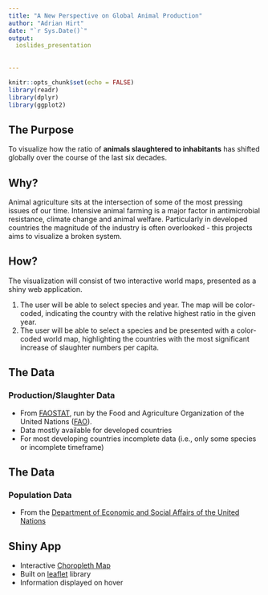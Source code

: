 ```yaml
---
title: "A New Perspective on Global Animal Production"
author: "Adrian Hirt"
date: "`r Sys.Date()`"
output: 
  ioslides_presentation
    
  
---
```


```r
knitr::opts_chunk$set(echo = FALSE)
library(readr)
library(dplyr)
library(ggplot2)

```

## The Purpose

To visualize how the ratio of **animals slaughtered to inhabitants** has shifted globally over the course of the last six decades. 

## Why?
Animal agriculture sits at the intersection of some of the most pressing issues of our time. Intensive animal farming is a major factor in antimicrobial resistance, climate change and animal welfare. Particularly in developed countries the magnitude of the industry is often overlooked - this projects aims to visualize a broken system. 

## How?

The visualization will consist of two interactive world maps, presented as a shiny web application.  

1. The user will be able to select species and year. The map will be color-coded, indicating the country with the relative highest ratio in the given year. 
2. The user will be able to select a species and be presented with a color-coded world map, highlighting the countries with the most significant increase of slaughter numbers per capita.


## The Data

### Production/Slaughter Data

- From [FAOSTAT](https://www.fao.org/faostat/en/#home), run by the Food and Agriculture Organization of the United Nations ([FAO](https://www.fao.org/home/en)).
- Data mostly available for developed countries
- For most developing countries incomplete data (i.e., only some species or incomplete timeframe)

## The Data

### Population Data

- From the [Department of Economic and Social Affairs of the United Nations](https://population.un.org/wpp/Download/Standard/Population/)

## Shiny App

- Interactive [Choropleth Map](https://leafletjs.com/examples/choropleth/)
- Built on [leaflet](https://rstudio.github.io/leaflet/) library
- Information displayed on hover
